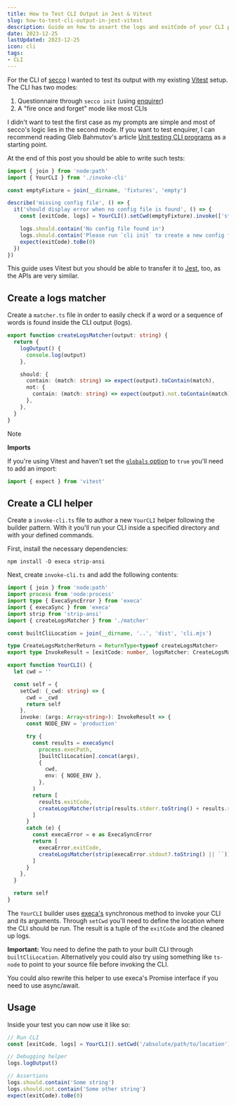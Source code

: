 ```yaml
---
title: How to Test CLI Output in Jest & Vitest
slug: how-to-test-cli-output-in-jest-vitest
description: Guide on how to assert the logs and exitCode of your CLI program when using Jest & Vitest
date: 2023-12-25
lastUpdated: 2023-12-25
icon: cli
tags:
- CLI
---
```


For the CLI of [secco](https://secco.lekoarts.de/) I wanted to test its output with my existing [Vitest](https://vitest.dev/) setup. The CLI has two modes:

1. Questionnaire through `secco init` (using [enquirer](https://github.com/enquirer/enquirer))
1. A "fire once and forget" mode like most CLIs

I didn't want to test the first case as my prompts are simple and most of secco's logic lies in the second mode. If you want to test enquirer, I can recommend reading Gleb Bahmutov's article [Unit testing CLI programs](https://glebbahmutov.com/blog/unit-testing-cli-programs/) as a starting point.

At the end of this post you should be able to write such tests:

```ts title="tests/config.test.ts" {8}
import { join } from 'node:path'
import { YourCLI } from './invoke-cli'

const emptyFixture = join(__dirname, 'fixtures', 'empty')

describe('missing config file', () => {
  it('should display error when no config file is found', () => {
    const [exitCode, logs] = YourCLI().setCwd(emptyFixture).invoke(['start', '--verbose'])

    logs.should.contain('No config file found in')
    logs.should.contain('Please run `cli init` to create a new config file.')
    expect(exitCode).toBe(0)
  })
})
```

This guide uses Vitest but you should be able to transfer it to [Jest](https://jestjs.io/), too, as the APIs are very similar.

## Create a logs matcher

Create a `matcher.ts` file in order to easily check if a word or a sequence of words is found inside the CLI output (logs).

```ts title="tests/matcher.ts"
export function createLogsMatcher(output: string) {
  return {
    logOutput() {
      console.log(output)
    },

    should: {
      contain: (match: string) => expect(output).toContain(match),
      not: {
        contain: (match: string) => expect(output).not.toContain(match),
      },
    },
  }
}
```

> [!NOTE]
> **Imports**
>
> If you're using Vitest and haven't set the [`globals` option](https://vitest.dev/config/#globals) to `true` you'll need to add an import:
> 
> ```ts
> import { expect } from 'vitest'
> ```

## Create a CLI helper

Create a `invoke-cli.ts` file to author a new `YourCLI` helper following the builder pattern. With it you'll run your CLI inside a specified directory and with your defined commands.

First, install the necessary dependencies:

```shell
npm install -D execa strip-ansi
```

Next, create `invoke-cli.ts` and add the following contents:

```ts title="tests/invoke-cli.ts"
import { join } from 'node:path'
import process from 'node:process'
import type { ExecaSyncError } from 'execa'
import { execaSync } from 'execa'
import strip from 'strip-ansi'
import { createLogsMatcher } from './matcher'

const builtCliLocation = join(__dirname, '..', 'dist', 'cli.mjs')

type CreateLogsMatcherReturn = ReturnType<typeof createLogsMatcher>
export type InvokeResult = [exitCode: number, logsMatcher: CreateLogsMatcherReturn]

export function YourCLI() {
  let cwd = ''

  const self = {
    setCwd: (_cwd: string) => {
      cwd = _cwd
      return self
    },
    invoke: (args: Array<string>): InvokeResult => {
      const NODE_ENV = 'production'

      try {
        const results = execaSync(
          process.execPath,
          [builtCliLocation].concat(args),
          {
            cwd,
            env: { NODE_ENV },
          },
        )
        return [
          results.exitCode,
          createLogsMatcher(strip(results.stderr.toString() + results.stdout.toString())),
        ]
      }
      catch (e) {
        const execaError = e as ExecaSyncError
        return [
          execaError.exitCode,
          createLogsMatcher(strip(execaError.stdout?.toString() || ``)),
        ]
      }
    },
  }

  return self
}
```

The `YourCLI` builder uses [execa's](https://github.com/sindresorhus/execa) synchronous method to invoke your CLI and its arguments. Through `setCwd` you'll need to define the location where the CLI should be run. The result is a tuple of the `exitCode` and the cleaned up logs.

**Important:** You need to define the path to your built CLI through `builtCliLocation`. Alternatively you could also try using something like `ts-node` to point to your source file before invoking the CLI.

You could also rewrite this helper to use execa's Promise interface if you need to use async/await.

## Usage

Inside your test you can now use it like so:

```ts
// Run CLI
const [exitCode, logs] = YourCLI().setCwd('/absolute/path/to/location').invoke(['command', '--flag'])

// Debugging helper
logs.logOutput()

// Assertions
logs.should.contain('Some string')
logs.should.not.contain('Some other string')
expect(exitCode).toBe(0)
```
